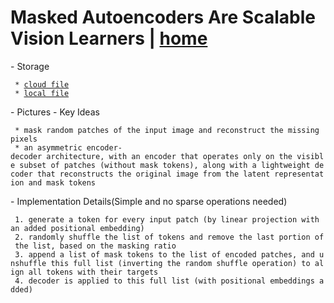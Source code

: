 = Masked Autoencoders Are Scalable Vision Learners | [[/index|home]] = 
- Storage
  * [[http://cdn.emm.ink/papers/CV/transformer/He%20et%20al.%20-%202021%20-%20Masked%20Autoencoders%20Are%20Scalable%20Vision%20Learners.pdf|cloud file]]
  * [[file:/home/mrxir/Zotero/storage/PTXR53ZB/He et al. - 2021 - Masked Autoencoders Are Scalable Vision Learners.pdf|local file]]
- Pictures
{{http:cdn.emm.ink/pics/MAE1.png|MAE Structure|style="width:350px;height:350px"}}
{{http://cdn.emm.ink/pics/MAE2.png|MAE qualitative results}}
{{http://cdn.emm.ink/pics/MAE3.png|MAE qualitative results pre-train mask ratio lower than inference|style="width:350px;height:350px"}}
- Key Ideas
  * mask random patches of the input image and reconstruct the missing pixels
  * an asymmetric encoder-decoder architecture, with an encoder that operates only on the visible subset of patches (without mask tokens), along with a lightweight decoder that reconstructs the original image from the latent representation and mask tokens
- Implementation Details(Simple and no sparse operations needed)
  1. generate a token for every input patch (by linear projection with an added positional embedding)
  2. randomly shuffle the list of tokens and remove the last portion of the list, based on the masking ratio
  3. append a list of mask tokens to the list of encoded patches, and unshuffle this full list (inverting the random shuffle operation) to align all tokens with their targets
  4. decoder is applied to this full list (with positional embeddings added)
